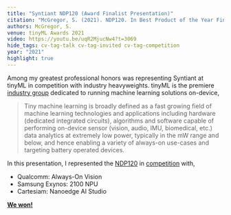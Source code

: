 ```yaml
---
title: "Syntiant NDP120 (Award Finalist Presentation)"
citation: "McGregor, S. (2021). NDP120. In Best Product of the Year Finalist Competition. Virtual Conference."
authors: McGregor, S.
venue: tinyML Awards 2021
video: https://youtu.be/uqR2MjucNw4?t=3069
hide_tags: cv-tag-talk cv-tag-invited cv-tag-competition
year: "2021"
highlight: true
---
```

Among my greatest professional honors was representing Syntiant at tinyML in competition with industry heavyweights. tinyML is the premiere [industry group](https://www.tinyml.org/) dedicated to running machine learning solutions on-device,

> Tiny machine learning is broadly defined as a fast growing field of machine learning technologies and applications including hardware (dedicated integrated circuits), algorithms and software capable of performing on-device sensor (vision, audio, IMU, biomedical, etc.) data analytics at extremely low power, typically in the mW range and below, and hence enabling a variety of always-on use-cases and targeting battery operated devices.

In this presentation, I represented the [NDP120](/SyntiantCore2.html) in [competition](https://www.tinyml.org/news/tinyml-awards-2021) with,

* Qualcomm: Always-On Vision
* Samsung Exynos: 2100 NPU
* Cartesiam: Nanoedge AI Studio

**[We won!](https://www.syntiant.com/post/syntiant-ndp120-awarded-best-product-of-the-year-at-tinyml-summit)**
